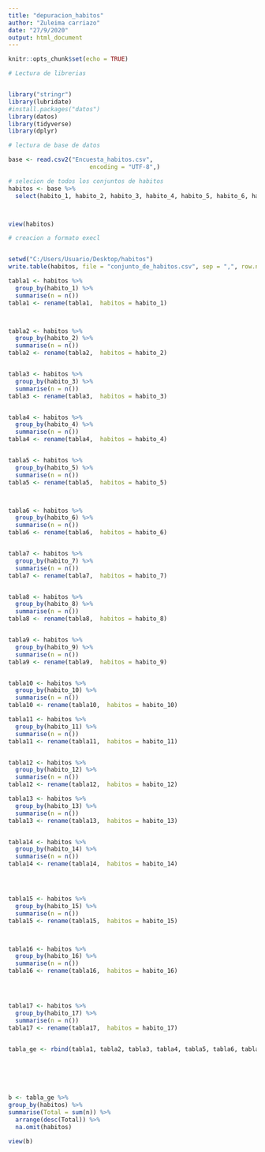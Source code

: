 ```yaml
---
title: "depuracion_habitos"
author: "Zuleima carriazo"
date: "27/9/2020"
output: html_document
---
```


```r
knitr::opts_chunk$set(echo = TRUE)
```

```r
# Lectura de librerias  


library("stringr")
library(lubridate)
#install.packages("datos")
library(datos)
library(tidyverse)
library(dplyr)
```

```r
# lectura de base de datos

base <- read.csv2("Encuesta_habitos.csv", 
                       encoding = "UTF-8",)
```

```r

# selecion de todos los conjuntos de habitos 
habitos <- base %>% 
  select(habito_1, habito_2, habito_3, habito_4, habito_5, habito_6, habito_7, habito_8, habito_9, habito_10, habito_11, habito_12, habito_13, habito_14, habito_15, habito_16, habito_17)



view(habitos)
```


```r
# creacion a formato execl


setwd("C:/Users/Usuario/Desktop/habitos")
write.table(habitos, file = "conjunto_de_habitos.csv", sep = ",", row.names = TRUE)


```
```r
tabla1 <- habitos %>% 
  group_by(habito_1) %>% 
  summarise(n = n())
tabla1 <- rename(tabla1,  habitos = habito_1)



tabla2 <- habitos %>%
  group_by(habito_2) %>% 
  summarise(n = n())
tabla2 <- rename(tabla2,  habitos = habito_2)


tabla3 <- habitos %>%
  group_by(habito_3) %>% 
  summarise(n = n())
tabla3 <- rename(tabla3,  habitos = habito_3)


tabla4 <- habitos %>% 
  group_by(habito_4) %>%  
  summarise(n = n())
tabla4 <- rename(tabla4,  habitos = habito_4)


tabla5 <- habitos %>% 
  group_by(habito_5) %>% 
  summarise(n = n()) 
tabla5 <- rename(tabla5,  habitos = habito_5)



tabla6 <- habitos %>% 
  group_by(habito_6) %>% 
  summarise(n = n()) 
tabla6 <- rename(tabla6,  habitos = habito_6)


tabla7 <- habitos %>% 
  group_by(habito_7) %>% 
  summarise(n = n())
tabla7 <- rename(tabla7,  habitos = habito_7)


tabla8 <- habitos %>% 
  group_by(habito_8) %>% 
  summarise(n = n())
tabla8 <- rename(tabla8,  habitos = habito_8)


tabla9 <- habitos %>% 
  group_by(habito_9) %>% 
  summarise(n = n())
tabla9 <- rename(tabla9,  habitos = habito_9)


tabla10 <- habitos %>% 
  group_by(habito_10) %>% 
  summarise(n = n())
tabla10 <- rename(tabla10,  habitos = habito_10)

tabla11 <- habitos %>% 
  group_by(habito_11) %>% 
  summarise(n = n())
tabla11 <- rename(tabla11,  habitos = habito_11)


tabla12 <- habitos %>% 
  group_by(habito_12) %>% 
  summarise(n = n())
tabla12 <- rename(tabla12,  habitos = habito_12)

tabla13 <- habitos %>% 
  group_by(habito_13) %>% 
  summarise(n = n())
tabla13 <- rename(tabla13,  habitos = habito_13)


tabla14 <- habitos %>% 
  group_by(habito_14) %>% 
  summarise(n = n())
tabla14 <- rename(tabla14,  habitos = habito_14)




tabla15 <- habitos %>% 
  group_by(habito_15) %>% 
  summarise(n = n())
tabla15 <- rename(tabla15,  habitos = habito_15)



tabla16 <- habitos %>% 
  group_by(habito_16) %>% 
  summarise(n = n())
tabla16 <- rename(tabla16,  habitos = habito_16)




tabla17 <- habitos %>% 
  group_by(habito_17) %>% 
  summarise(n = n())
tabla17 <- rename(tabla17,  habitos = habito_17)


tabla_ge <- rbind(tabla1, tabla2, tabla3, tabla4, tabla5, tabla6, tabla7, tabla8, tabla9, tabla10, tabla11, tabla12, tabla13, tabla14, tabla15, tabla16, tabla17)






b <- tabla_ge %>%
group_by(habitos) %>%
summarise(Total = sum(n)) %>% 
  arrange(desc(Total)) %>% 
  na.omit(habitos)

view(b)



```






















